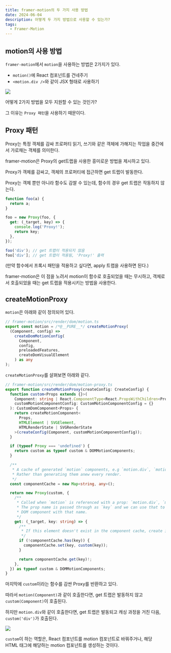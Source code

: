 ```yaml
---
title: framer-motion의 두 가지 사용 방법
date: 2024-06-04
description: 어떻게 두 가지 방법으로 사용할 수 있는가?
tags:
  - Framer-Motion
---
```


## motion의 사용 방법

`framer-motion`에서 `motion`을 사용하는 방법은 2가지가 있다.

- `motion()`에 React 컴포넌트를 건네주기
- `<motion.div />`와 같이 JSX 형태로 사용하기

![](/posts/20240604/motion1.png)

어떻게 2가지 방법을 모두 지원할 수 있는 것인가?

그 이유는 `Proxy 패턴`을 사용하기 때문이다.

## Proxy 패턴

Proxy는 특정 객체를 감싸 프로퍼티 읽기, 쓰기와 같은 객체에 가해지는 작업을 중간에서 가로채는 객체를 의미한다.

framer-motion은 Proxy의 get트랩을 사용한 흥미로운 방법을 제시하고 있다.

Proxy가 객체를 감싸고, 객체의 프로퍼티에 접근하면 get 트랩이 발동한다.

Proxy는 객체 뿐만 아니라 함수도 감쌀 수 있는데, 함수의 경우 get 트랩은 작동하지 않는다.

```js
function foo(a) {
  return a;
}

foo = new Proxy(foo, {
  get: (_target, key) => {
    console.log('Proxy!');
    return key;
  },
});

foo('div'); // get 트랩이 적용되지 않음
foo['div']; // get 트랩이 적용됨, 'Proxy!' 출력
```

(만약 함수에서 프록시 패턴을 적용하고 싶다면, apply 트랩을 사용하면 된다.)

framer-motion은 이 점을 노려서 motion이 함수로 호출되었을 때는 무시하고, 객체로서 호출되었을 때는 get 트랩을 적용시키는 방법을 사용한다.

## createMotionProxy

`motion`은 아래와 같이 정의되어 있다.

```ts
// framer-motion/src/render/dom/motion.ts
export const motion = /*@__PURE__*/ createMotionProxy(
  (Component, config) =>
    createDomMotionConfig(
      Component,
      config,
      preloadedFeatures,
      createDomVisualElement
    ) as any
);
```

`createMotionProxy`를 살펴보면 아래와 같다.

```ts
// framer-motion/src/render/dom/motion-proxy.ts
export function createMotionProxy(createConfig: CreateConfig) {
  function custom<Props extends {}>(
    Component: string | React.ComponentType<React.PropsWithChildren<Props>>,
    customMotionComponentConfig: CustomMotionComponentConfig = {}
  ): CustomDomComponent<Props> {
    return createMotionComponent<
      Props,
      HTMLElement | SVGElement,
      HTMLRenderState | SVGRenderState
    >(createConfig(Component, customMotionComponentConfig));
  }

  if (typeof Proxy === 'undefined') {
    return custom as typeof custom & DOMMotionComponents;
  }

  /**
   * A cache of generated `motion` components, e.g `motion.div`, `motion.input` etc.
   * Rather than generating them anew every render.
   */
  const componentCache = new Map<string, any>();

  return new Proxy(custom, {
    /**
     * Called when `motion` is referenced with a prop: `motion.div`, `motion.input` etc.
     * The prop name is passed through as `key` and we can use that to generate a `motion`
     * DOM component with that name.
     */
    get: (_target, key: string) => {
      /**
       * If this element doesn't exist in the component cache, create it and cache.
       */
      if (!componentCache.has(key)) {
        componentCache.set(key, custom(key));
      }

      return componentCache.get(key)!;
    },
  }) as typeof custom & DOMMotionComponents;
}
```

마지막에 `custom`이라는 함수를 감싼 Proxy를 반환하고 있다.

따라서 `motion(Component)`과 같이 호출한다면, get 트랩은 발동하지 않고 `custom(Component)`이 호출된다.

하지만 `motion.div`와 같이 호출한다면, get 트랩은 발동되고 캐싱 과정을 거친 다음, `custom('div')`가 호출된다.

![](/posts/20240604/motion2.png)

`custom`이 하는 역할은, React 컴포넌트를 motion 컴포넌트로 바꿔주거나, 해당 HTML 태그에 해당하는 motion 컴포넌트를 생성하는 것이다.

